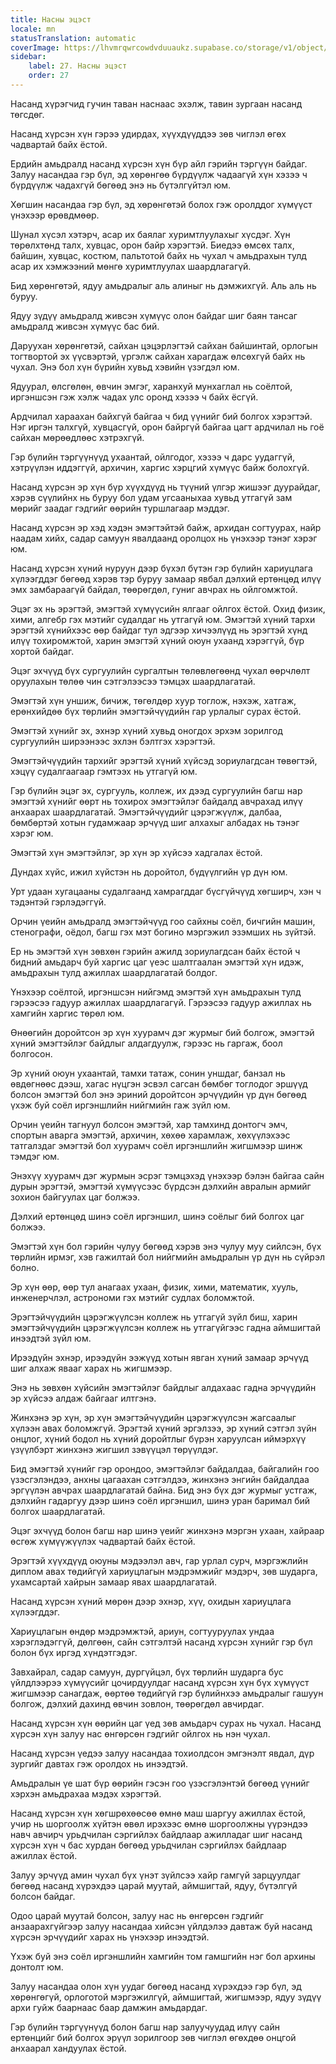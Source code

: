 ```yaml
---
title: Насны эцэст
locale: mn
statusTranslation: automatic
coverImage: https://lhvmrqwrcowdvduuaukz.supabase.co/storage/v1/object/public/strapi-uploads/small_cover-educacion-fundamental.webp-2d51a7828a2b1309555be27f7e2a61a0.webp
sidebar:
    label: 27. Насны эцэст
    order: 27
---
```

Насанд хүрэгчид гучин таван наснаас эхэлж, тавин зургаан насанд төгсдөг.

Насанд хүрсэн хүн гэрээ удирдах, хүүхдүүддээ зөв чиглэл өгөх чадвартай байх ёстой.

Ердийн амьдралд насанд хүрсэн хүн бүр айл гэрийн тэргүүн байдаг. Залуу насандаа гэр бүл, эд хөрөнгөө бүрдүүлж чадаагүй хүн хэзээ ч бүрдүүлж чадахгүй бөгөөд энэ нь бүтэлгүйтэл юм.

Хөгшин насандаа гэр бүл, эд хөрөнгөтэй болох гэж оролддог хүмүүст үнэхээр өрөвдмөөр.

Шунал хүсэл хэтэрч, асар их баялаг хуримтлуулахыг хүсдэг. Хүн төрөлхтөнд талх, хувцас, орон байр хэрэгтэй. Биедээ өмсөх талх, байшин, хувцас, костюм, пальтотой байх нь чухал ч амьдрахын тулд асар их хэмжээний мөнгө хуримтлуулах шаардлагагүй.

Бид хөрөнгөтэй, ядуу амьдралыг аль алиныг нь дэмжихгүй. Аль аль нь буруу.

Ядуу зүдүү амьдралд живсэн хүмүүс олон байдаг шиг баян тансаг амьдралд живсэн хүмүүс бас бий.

Даруухан хөрөнгөтэй, сайхан цэцэрлэгтэй сайхан байшинтай, орлогын тогтвортой эх үүсвэртэй, үргэлж сайхан харагдаж өлсөхгүй байх нь чухал. Энэ бол хүн бүрийн хувьд хэвийн үзэгдэл юм.

Ядуурал, өлсгөлөн, өвчин эмгэг, харанхуй мунхаглал нь соёлтой, иргэншсэн гэж хэлж чадах улс оронд хэзээ ч байх ёсгүй.

Ардчилал хараахан байхгүй байгаа ч бид үүнийг бий болгох хэрэгтэй. Нэг иргэн талхгүй, хувцасгүй, орон байргүй байгаа цагт ардчилал нь гоё сайхан мөрөөдлөөс хэтрэхгүй.

Гэр бүлийн тэргүүнүүд ухаантай, ойлгодог, хэзээ ч дарс уудаггүй, хэтрүүлэн иддэггүй, архичин, харгис хэрцгий хүмүүс байж болохгүй.

Насанд хүрсэн эр хүн бүр хүүхдүүд нь түүний үлгэр жишээг дуурайдаг, хэрэв сүүлийнх нь буруу бол удам угсааныхаа хувьд утгагүй зам мөрийг заадаг гэдгийг өөрийн туршлагаар мэддэг.

Насанд хүрсэн эр хэд хэдэн эмэгтэйтэй байж, архидан согтуурах, найр наадам хийх, садар самуун явалдаанд оролцох нь үнэхээр тэнэг хэрэг юм.

Насанд хүрсэн хүний нуруун дээр бүхэл бүтэн гэр бүлийн хариуцлага хүлээгддэг бөгөөд хэрэв тэр буруу замаар явбал дэлхий ертөнцөд илүү эмх замбараагүй байдал, төөрөгдөл, гуниг авчрах нь ойлгомжтой.

Эцэг эх нь эрэгтэй, эмэгтэй хүмүүсийн ялгааг ойлгох ёстой. Охид физик, хими, алгебр гэх мэтийг судалдаг нь утгагүй юм. Эмэгтэй хүний тархи эрэгтэй хүнийхээс өөр байдаг тул эдгээр хичээлүүд нь эрэгтэй хүнд илүү тохиромжтой, харин эмэгтэй хүний оюун ухаанд хэрэггүй, бүр хортой байдаг.

Эцэг эхчүүд бүх сургуулийн сургалтын төлөвлөгөөнд чухал өөрчлөлт оруулахын төлөө чин сэтгэлээсээ тэмцэх шаардлагатай.

Эмэгтэй хүн уншиж, бичиж, төгөлдөр хуур тоглож, нэхэж, хатгаж, ерөнхийдөө бүх төрлийн эмэгтэйчүүдийн гар урлалыг сурах ёстой.

Эмэгтэй хүнийг эх, эхнэр хүний хувьд оногдох эрхэм зорилгод сургуулийн ширээнээс эхлэн бэлтгэх хэрэгтэй.

Эмэгтэйчүүдийн тархийг эрэгтэй хүний хүйсэд зориулагдсан төвөгтэй, хэцүү судалгаагаар гэмтээх нь утгагүй юм.

Гэр бүлийн эцэг эх, сургууль, коллеж, их дээд сургуулийн багш нар эмэгтэй хүнийг өөрт нь тохирох эмэгтэйлэг байдалд авчрахад илүү анхаарах шаардлагатай. Эмэгтэйчүүдийг цэрэгжүүлж, далбаа, бөмбөртэй хотын гудамжаар эрчүүд шиг алхахыг албадах нь тэнэг хэрэг юм.

Эмэгтэй хүн эмэгтэйлэг, эр хүн эр хүйсээ хадгалах ёстой.

Дундах хүйс, ижил хүйстэн нь доройтол, бүдүүлгийн үр дүн юм.

Урт удаан хугацааны судалгаанд хамрагддаг бүсгүйчүүд хөгширч, хэн ч тэдэнтэй гэрлэдэггүй.

Орчин үеийн амьдралд эмэгтэйчүүд гоо сайхны соёл, бичгийн машин, стенографи, оёдол, багш гэх мэт богино мэргэжил эзэмших нь зүйтэй.

Ер нь эмэгтэй хүн зөвхөн гэрийн ажилд зориулагдсан байх ёстой ч бидний амьдарч буй харгис цаг үеэс шалтгаалан эмэгтэй хүн идэж, амьдрахын тулд ажиллах шаардлагатай болдог.

Үнэхээр соёлтой, иргэншсэн нийгэмд эмэгтэй хүн амьдрахын тулд гэрээсээ гадуур ажиллах шаардлагагүй. Гэрээсээ гадуур ажиллах нь хамгийн харгис төрөл юм.

Өнөөгийн доройтсон эр хүн хуурамч дэг журмыг бий болгож, эмэгтэй хүний эмэгтэйлэг байдлыг алдагдуулж, гэрээс нь гаргаж, боол болгосон.

Эр хүний оюун ухаантай, тамхи татаж, сонин уншдаг, банзал нь өвдөгнөөс дээш, хагас нүцгэн эсвэл сагсан бөмбөг тоглодог эршүүд болсон эмэгтэй бол энэ эриний доройтсон эрчүүдийн үр дүн бөгөөд үхэж буй соёл иргэншлийн нийгмийн гаж зүйл юм.

Орчин үеийн тагнуул болсон эмэгтэй, хар тамхинд донтогч эмч, спортын аварга эмэгтэй, архичин, хөхөө харамлаж, хөхүүлэхээс татгалздаг эмэгтэй бол хуурамч соёл иргэншлийн жигшмээр шинж тэмдэг юм.

Энэхүү хуурамч дэг журмын эсрэг тэмцэхэд үнэхээр бэлэн байгаа сайн дурын эрэгтэй, эмэгтэй хүмүүсээс бүрдсэн дэлхийн авралын армийг зохион байгуулах цаг болжээ.

Дэлхий ертөнцөд шинэ соёл иргэншил, шинэ соёлыг бий болгох цаг болжээ.

Эмэгтэй хүн бол гэрийн чулуу бөгөөд хэрэв энэ чулуу муу сийлсэн, бүх төрлийн ирмэг, хэв гажилтай бол нийгмийн амьдралын үр дүн нь сүйрэл болно.

Эр хүн өөр, өөр тул анагаах ухаан, физик, хими, математик, хууль, инженерчлэл, астрономи гэх мэтийг судлах боломжтой.

Эрэгтэйчүүдийн цэрэгжүүлсэн коллеж нь утгагүй зүйл биш, харин эмэгтэйчүүдийн цэрэгжүүлсэн коллеж нь утгагүйгээс гадна аймшигтай инээдтэй зүйл юм.

Ирээдүйн эхнэр, ирээдүйн ээжүүд хотын явган хүний замаар эрчүүд шиг алхаж явааг харах нь жигшмээр.

Энэ нь зөвхөн хүйсийн эмэгтэйлэг байдлыг алдахаас гадна эрчүүдийн эр хүйсээ алдаж байгааг илтгэнэ.

Жинхэнэ эр хүн, эр хүн эмэгтэйчүүдийн цэрэгжүүлсэн жагсаалыг хүлээн авах боломжгүй. Эрэгтэй хүний эргэлзээ, эр хүний сэтгэл зүйн онцлог, хүний бодол нь хүний доройтлыг бүрэн харуулсан иймэрхүү үзүүлбэрт жинхэнэ жигшил зэвүүцэл төрүүлдэг.

Бид эмэгтэй хүнийг гэр орондоо, эмэгтэйлэг байдалдаа, байгалийн гоо үзэсгэлэндээ, анхны цагаахан сэтгэлдээ, жинхэнэ энгийн байдалдаа эргүүлэн авчрах шаардлагатай байна. Бид энэ бүх дэг журмыг устгаж, дэлхийн гадаргуу дээр шинэ соёл иргэншил, шинэ уран баримал бий болгох шаардлагатай.

Эцэг эхчүүд болон багш нар шинэ үеийг жинхэнэ мэргэн ухаан, хайраар өсгөж хүмүүжүүлэх чадвартай байх ёстой.

Эрэгтэй хүүхдүүд оюуны мэдээлэл авч, гар урлал сурч, мэргэжлийн диплом авах төдийгүй хариуцлагын мэдрэмжийг мэдэрч, зөв шударга, ухамсартай хайрын замаар явах шаардлагатай.

Насанд хүрсэн хүний мөрөн дээр эхнэр, хүү, охидын хариуцлага хүлээгддэг.

Хариуцлагын өндөр мэдрэмжтэй, ариун, согтууруулах ундаа хэрэглэдэггүй, дөлгөөн, сайн сэтгэлтэй насанд хүрсэн хүнийг гэр бүл болон бүх иргэд хүндэтгэдэг.

Завхайрал, садар самуун, дургүйцэл, бүх төрлийн шударга бус үйлдлээрээ хүмүүсийг цочирдуулдаг насанд хүрсэн хүн бүх хүмүүст жигшмээр санагдаж, өөртөө төдийгүй гэр бүлийнхээ амьдралыг гашуун болгож, дэлхий дахинд өвчин зовлон, төөрөгдөл авчирдаг.

Насанд хүрсэн хүн өөрийн цаг үед зөв амьдарч сурах нь чухал. Насанд хүрсэн хүн залуу нас өнгөрсөн гэдгийг ойлгох нь нэн чухал.

Насанд хүрсэн үедээ залуу насандаа тохиолдсон эмгэнэлт явдал, дүр зургийг давтах гэж оролдох нь инээдтэй.

Амьдралын үе шат бүр өөрийн гэсэн гоо үзэсгэлэнтэй бөгөөд үүнийг хэрхэн амьдрахаа мэдэх хэрэгтэй.

Насанд хүрсэн хүн хөгшрөхөөсөө өмнө маш шаргуу ажиллах ёстой, учир нь шоргоолж хүйтэн өвөл ирэхээс өмнө шоргоолжны үүрэндээ навч авчирч урьдчилан сэргийлэх байдлаар ажилладаг шиг насанд хүрсэн хүн ч бас хурдан бөгөөд урьдчилан сэргийлэх байдлаар ажиллах ёстой.

Залуу эрчүүд амин чухал бүх үнэт зүйлсээ хайр гамгүй зарцуулдаг бөгөөд насанд хүрэхдээ царай муутай, аймшигтай, ядуу, бүтэлгүй болсон байдаг.

Одоо царай муутай болсон, залуу нас нь өнгөрсөн гэдгийг анзаарахгүйгээр залуу насандаа хийсэн үйлдэлээ давтаж буй насанд хүрсэн эрчүүдийг харах нь үнэхээр инээдтэй.

Үхэж буй энэ соёл иргэншлийн хамгийн том гамшгийн нэг бол архины донтолт юм.

Залуу насандаа олон хүн уудаг бөгөөд насанд хүрэхдээ гэр бүл, эд хөрөнгөгүй, орлоготой мэргэжилгүй, аймшигтай, жигшмээр, ядуу зүдүү архи гуйж баарнаас баар дамжин амьдардаг.

Гэр бүлийн тэргүүнүүд болон багш нар залуучуудад илүү сайн ертөнцийг бий болгох эрүүл зорилгоор зөв чиглэл өгөхдөө онцгой анхаарал хандуулах ёстой.
